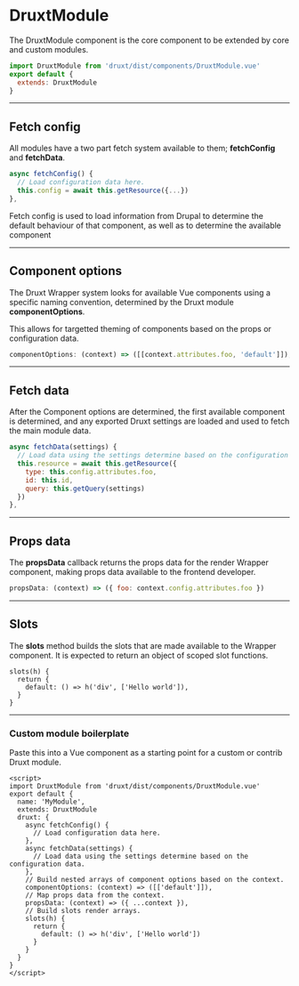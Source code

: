 
<Meta title="Druxt/DruxtModule" />

# DruxtModule

The DruxtModule component is the core component to be extended by core and
custom modules.

```js
import DruxtModule from 'druxt/dist/components/DruxtModule.vue'
export default {
  extends: DruxtModule
}
```

---

## Fetch config

All modules have a two part fetch system available to them; **fetchConfig** and
**fetchData**.

```js
async fetchConfig() {
  // Load configuration data here.
  this.config = await this.getResource({...})
},
```

Fetch config is used to load information from Drupal to determine the default
behaviour of that component, as well as to determine the available component

---

## Component options

The Druxt Wrapper system looks for available Vue components using a specific
naming convention, determined by the Druxt module **componentOptions**.

This allows for targetted theming of components based on the props or
configuration data.

```js
componentOptions: (context) => ([[context.attributes.foo, 'default']]),
```

---

## Fetch data

After the Component options are determined, the first available component is
determined, and any exported Druxt settings are loaded and used to fetch the
main module data.

```js
async fetchData(settings) {
  // Load data using the settings determine based on the configuration data.
  this.resource = await this.getResource({
    type: this.config.attributes.foo,
    id: this.id,
    query: this.getQuery(settings)
  })
},
```

---

## Props data

The **propsData** callback returns the props data for the render Wrapper
component, making props data available to the frontend developer.

```js
propsData: (context) => ({ foo: context.config.attributes.foo })
```

---

## Slots

The **slots** method builds the slots that are made available to the Wrapper
component. It is expected to return an object of scoped slot functions.

```
slots(h) {
  return {
    default: () => h('div', ['Hello world']),
  }
}
```

---

### Custom module boilerplate

Paste this into a Vue component as a starting point for a custom or contrib
Druxt module.

```vue
<script>
import DruxtModule from 'druxt/dist/components/DruxtModule.vue'
export default {
  name: 'MyModule',
  extends: DruxtModule
  druxt: {
    async fetchConfig() {
      // Load configuration data here.
    },
    async fetchData(settings) {
      // Load data using the settings determine based on the configuration data.
    },
    // Build nested arrays of component options based on the context.
    componentOptions: (context) => ([['default']]),
    // Map props data from the context.
    propsData: (context) => ({ ...context }),
    // Build slots render arrays.
    slots(h) {
      return {
        default: () => h('div', ['Hello world'])
      }
    }
  }
}
</script>
```
